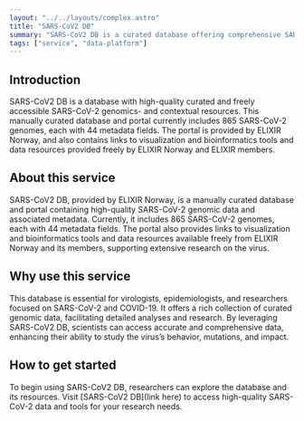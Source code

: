 ```yaml
---
layout: "../../layouts/complex.astro"
title: "SARS-CoV2 DB"
summary: "SARS-CoV2 DB is a curated database offering comprehensive SARS-CoV-2 genomic and contextual data resources."
tags: ["service", "data-platform"]
---
```


## Introduction

SARS-CoV2 DB is a database with high-quality curated and freely accessible SARS-CoV-2 genomics- and contextual resources. This manually curated database and portal currently includes 865 SARS-CoV-2 genomes, each with 44 metadata fields. The portal is provided by ELIXIR Norway, and also contains links to visualization and bioinformatics tools and data resources provided freely by ELIXIR Norway and ELIXIR members.

## About this service

SARS-CoV2 DB, provided by ELIXIR Norway, is a manually curated database and portal containing high-quality SARS-CoV-2 genomic data and associated metadata. Currently, it includes 865 SARS-CoV-2 genomes, each with 44 metadata fields. The portal also provides links to visualization and bioinformatics tools and data resources available freely from ELIXIR Norway and its members, supporting extensive research on the virus.

## Why use this service

This database is essential for virologists, epidemiologists, and researchers focused on SARS-CoV-2 and COVID-19. It offers a rich collection of curated genomic data, facilitating detailed analyses and research. By leveraging SARS-CoV2 DB, scientists can access accurate and comprehensive data, enhancing their ability to study the virus’s behavior, mutations, and impact.

## How to get started

To begin using SARS-CoV2 DB, researchers can explore the database and its resources. Visit [SARS-CoV2 DB](link here) to access high-quality SARS-CoV-2 data and tools for your research needs.
